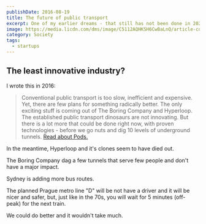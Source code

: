 ```yaml
---
publishDate: 2016-08-19
title: The future of public transport
excerpt: One of my earlier dreams - that still has not been done in 2024.
image: https://media.licdn.com/dms/image/C5112AQHKSH6CwBaLnQ/article-cover_image-shrink_423_752/0/1520116214117?e=1711584000&v=beta&t=cIlrlYEP80NAylzWAUi56RKTt7fjZhRfDOJR7Zwjg2M
category: Society
tags:
  - startups
---
```


## The least innovative industry?

I wrote this in 2016:

> Conventional public transport is too slow, inefficient and expensive. Yet, there are few plans for something radically better. The only exciting stuff is coming out of The Boring Company and Hyperloop. The established public transport dinosaurs are not innovating. But there is a lot more that could be done right now, with proven technologies - before we go nuts and dig 10 levels of underground tunnels. [Read about Pods.](https://www.linkedin.com/pulse/sydney-transport-more-metros-please-stepan-hilbert/)

In the meantime, Hyperloop and it's clones seem to have died out.

The Boring Company dag a few tunnels that serve few people and don't have a major impact.

Sydney is adding more bus routes.

The planned Prague metro line "D" will be not have a driver and it will be nicer and safer, but, just like in the 70s, you will wait for 5 minutes (off-peak) for the next train.

We could do better and it wouldn't take much.
